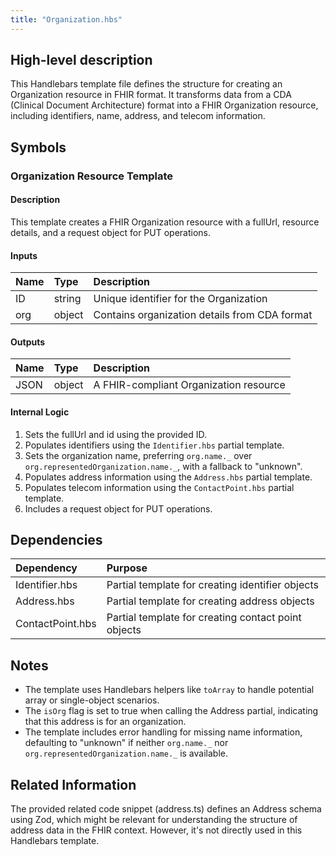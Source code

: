 ```yaml
---
title: "Organization.hbs"
---
```


## High-level description
This Handlebars template file defines the structure for creating an Organization resource in FHIR format. It transforms data from a CDA (Clinical Document Architecture) format into a FHIR Organization resource, including identifiers, name, address, and telecom information.

## Symbols

### Organization Resource Template
#### Description
This template creates a FHIR Organization resource with a fullUrl, resource details, and a request object for PUT operations.

#### Inputs
| Name | Type | Description |
|:-----|:-----|:------------|
| ID | string | Unique identifier for the Organization |
| org | object | Contains organization details from CDA format |

#### Outputs
| Name | Type | Description |
|:-----|:-----|:------------|
| JSON | object | A FHIR-compliant Organization resource |

#### Internal Logic
1. Sets the fullUrl and id using the provided ID.
2. Populates identifiers using the `Identifier.hbs` partial template.
3. Sets the organization name, preferring `org.name._` over `org.representedOrganization.name._`, with a fallback to "unknown".
4. Populates address information using the `Address.hbs` partial template.
5. Populates telecom information using the `ContactPoint.hbs` partial template.
6. Includes a request object for PUT operations.

## Dependencies
| Dependency | Purpose |
|:-----------|:--------|
| Identifier.hbs | Partial template for creating identifier objects |
| Address.hbs | Partial template for creating address objects |
| ContactPoint.hbs | Partial template for creating contact point objects |

## Notes
- The template uses Handlebars helpers like `toArray` to handle potential array or single-object scenarios.
- The `isOrg` flag is set to true when calling the Address partial, indicating that this address is for an organization.
- The template includes error handling for missing name information, defaulting to "unknown" if neither `org.name._` nor `org.representedOrganization.name._` is available.

## Related Information
The provided related code snippet (address.ts) defines an Address schema using Zod, which might be relevant for understanding the structure of address data in the FHIR context. However, it's not directly used in this Handlebars template.